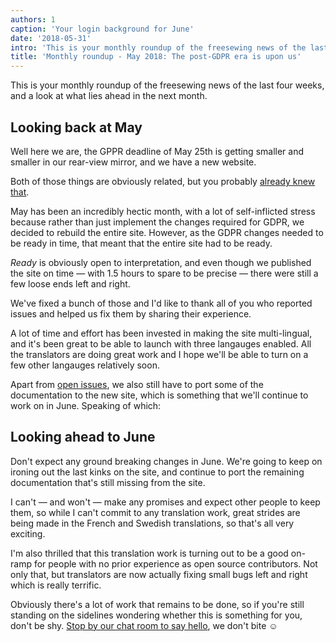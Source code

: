 ```yaml
---
authors: 1
caption: 'Your login background for June'
date: '2018-05-31'
intro: 'This is your monthly roundup of the freesewing news of the last four weeks, and a look at what lies ahead in the next month.'
title: 'Monthly roundup - May 2018: The post-GDPR era is upon us'
---
```


This is your monthly roundup of the freesewing news of the last four weeks, and
a look at what lies ahead in the next month.

<!-- truncate -->

## Looking back at May

Well here we are, the GPPR deadline of May 25th is getting smaller and smaller
in our rear-view mirror, and we have a new website.

Both of those things are obviously related, but you probably [already knew
that](/blog/gdpr-ready).

May has been an incredibly hectic month, with a lot of self-inflicted stress
because rather than just implement the changes required for GDPR, we decided to
rebuild the entire site. However, as the GDPR changes needed to be ready in
time, that meant that the entire site had to be ready.

_Ready_ is obviously open to interpretation, and even though we published the
site on time — with 1.5 hours to spare to be precise — there were still a few
loose ends left and right.

We've fixed a bunch of those and I'd like to thank all of you who reported
issues and helped us fix them by sharing their experience.

A lot of time and effort has been invested in making the site multi-lingual,
and it's been great to be able to launch with three langauges enabled. All the
translators are doing great work and I hope we'll be able to turn on a few
other langauges relatively soon.

Apart from [open issues](https://github.com/freesewing/site/issues), we also
still have to port some of the documentation to the new site, which is
something that we'll continue to work on in June. Speaking of which:

## Looking ahead to June

Don't expect any ground breaking changes in June. We're going to keep on
ironing out the last kinks on the site, and continue to port the remaining
documentation that's still missing from the site.

I can't — and won't — make any promises and expect other people to keep them,
so while I can't commit to any translation work, great strides are being made
in the French and Swedish translations, so that's all very exciting.

I'm also thrilled that this translation work is turning out to be a good
on-ramp for people with no prior experience as open source contributors. Not
only that, but translators are now actually fixing small bugs left and right
which is really terrific.

Obviously there's a lot of work that remains to be done, so if you're still
standing on the sidelines wondering whether this is something for you, don't be
shy. [Stop by our chat room to say hello](https://discord.freesewing.org/), we
don't bite ☺️
